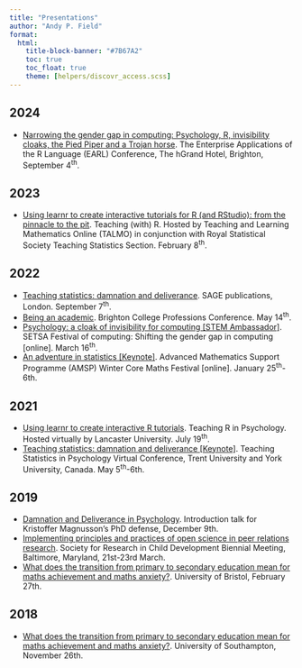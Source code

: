 ```yaml
---
title: "Presentations"
author: "Andy P. Field"
format: 
  html:
    title-block-banner: "#7B67A2"
    toc: true
    toc_float: true
    theme: [helpers/discovr_access.scss]
---
```



## 2024

- [Narrowing the gender gap in computing: Psychology, R, invisibility cloaks, the Pied Piper and a Trojan horse](2024_earl/2024_earl.html). The Enterprise Applications of the R Language (EARL) Conference, The hGrand Hotel, Brighton, September 4<sup>th</sup>. 


## 2023

- [Using learnr to create interactive tutorials for R (and RStudio): from the pinnacle to the pit](https://profandyfield.github.io/talks/stats_talks/2023_learnr/2023_talmo_learnr.html). Teaching (with) R. Hosted by Teaching and Learning Mathematics Online (TALMO) in conjunction with Royal Statistical Society Teaching Statistics Section. February 8<sup>th</sup>. 

## 2022
- [Teaching statistics: damnation and deliverance](https://profandyfield.github.io/talks/stats_talks/2022_sage_teaching_stats/2022_sage.html). SAGE publications, London. September 7<sup>th</sup>.
- [Being an academic](https://profandyfield.github.io/talks/misc_talks/2022_brighton_college/2022_brighton_college.html). Brighton College Professions Conference. May 14<sup>th</sup>.
- [Psychology: a cloak of invisibility for computing [STEM Ambassador] ](https://profandyfield.github.io/talks/stats_talks/2022_stem_computing/2022_stem_computing.html). SETSA Festival of computing: Shifting the gender gap in computing [online]. March 16<sup>th</sup>.
- [An adventure in statistics [Keynote]](https://profandyfield.github.io/talks/stats_talks/2022_core_maths_festival/2022_core_maths_festival.html). Advanced Mathematics Support Programme (AMSP) Winter Core Maths Festival [online]. January 25<sup>th</sup>-6th.

## 2021

- [Using learnr to create interactive R tutorials](https://profandyfield.github.io/talks/stats_talks/2021_learnr/2021_learnr.html). Teaching R in Psychology. Hosted virtually by Lancaster University. July 19<sup>th</sup>.
- [Teaching statistics: damnation and deliverance [Keynote]](https://profandyfield.github.io/talks/stats_talks/2021_teaching_stats/2021_teaching_stats.html). Teaching Statistics in Psychology Virtual Conference, Trent University and York University, Canada. May 5<sup>th</sup>-6th.

## 2019

- [Damnation and Deliverance in Psychology](https://profandyfield.github.io/talks/stats_talks/2019_magnusson/magnusson_intro.html). Introduction talk for Kristoffer Magnusson's PhD defense, December 9th.
- [Implementing principles and practices of open science in peer relations research](https://profandyfield.github.io/talks/stats_talks/srcd_2019/forking_paths_workshop/index.html). Society for Research in Child Development Biennial Meeting, Baltimore, Maryland, 21st-23rd March.
- [What does the transition from primary to secondary education mean for maths achievement and maths anxiety?](https://profandyfield.github.io/talks/maths_education_talks/2019_bristol/bristol_2019.html). University of Bristol, February 27th.


## 2018

- [What does the transition from primary to secondary education mean for maths achievement and maths anxiety?](https://profandyfield.github.io/talks/maths_education_talks/2018_southampton/southampton_2018.html). University of Southampton, November 26th.
